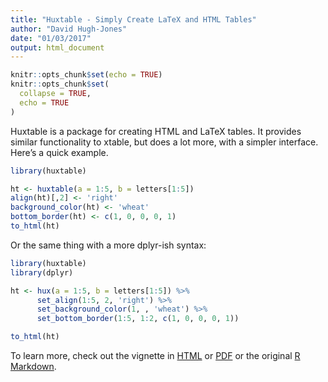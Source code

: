```yaml
---
title: "Huxtable - Simply Create LaTeX and HTML Tables"
author: "David Hugh-Jones"
date: "01/03/2017"
output: html_document
---
```


```r
knitr::opts_chunk$set(echo = TRUE)
knitr::opts_chunk$set(
  collapse = TRUE,
  echo = TRUE
)
```


Huxtable is a package for creating HTML and LaTeX tables. It provides similar 
functionality to xtable, but does a lot more, with a simpler interface. Here's a quick example.


```r
library(huxtable)

ht <- huxtable(a = 1:5, b = letters[1:5])
align(ht)[,2] <- 'right'
background_color(ht) <- 'wheat'
bottom_border(ht) <- c(1, 0, 0, 0, 1)
to_html(ht)
```


Or the same thing with a more dplyr-ish syntax:

```r
library(huxtable)
library(dplyr)

ht <- hux(a = 1:5, b = letters[1:5]) %>% 
      set_align(1:5, 2, 'right') %>% 
      set_background_color(1, , 'wheat') %>% 
      set_bottom_border(1:5, 1:2, c(1, 0, 0, 0, 1))

to_html(ht)
```


To learn more, check out the vignette in [HTML](introduction-to-huxtable.html) or [PDF](introduction-to-huxtable.pdf) or the original [R Markdown](introduction-to-huxtable.Rmd).

